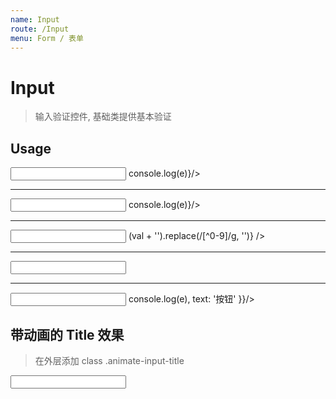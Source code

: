 ```yaml
---
name: Input
route: /Input
menu: Form / 表单
---
```



# Input

> 输入验证控件, 基础类提供基本验证

## Usage

<Playground>
  <Input title="输出 number 类型" outputType="number" 
    propsForInput={{
      type: 'number'
    }}
    onChange={e => console.log(e)}/>
  <hr/>
  <Input title="输出字符串类型" onChange={e => console.log(e)}/>
  <hr/>
  <Input title="带有正则过滤器" filter={val => (val + '').replace(/[^0-9]/g, '')} />
  <hr/>
  <Input n="phone" />
  <hr/>
  <Input
    title="带有按钮的输入框"
    outputType="number"
    inputBtnConfig={{
      action: (e) => console.log(e),
      text: '按钮'
    }}/>
</Playground>

## 带动画的 Title 效果

> 在外层添加 class .animate-input-title

<Playground>
  <div className="animate-input-title">
    <Input n="phone" />
  </div>
</Playground>

<PropsTable of={Input} />
